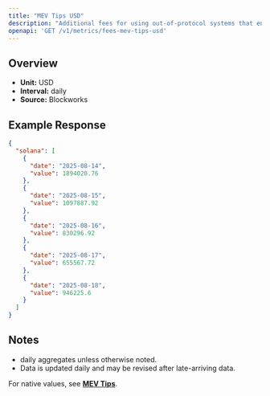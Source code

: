 ```yaml
---
title: "MEV Tips USD"
description: "Additional fees for using out-of-protocol systems that enables users to send transactions, or a bundle of transactions, to block builders or leaders for faster transaction execution, MEV capture, or MEV protection."
openapi: 'GET /v1/metrics/fees-mev-tips-usd'
---
```


## Overview

- **Unit:** USD
- **Interval:** daily
- **Source:** Blockworks

## Example Response

```json
{
  "solana": [
    {
      "date": "2025-08-14",
      "value": 1894020.76
    },
    {
      "date": "2025-08-15",
      "value": 1097887.92
    },
    {
      "date": "2025-08-16",
      "value": 830296.92
    },
    {
      "date": "2025-08-17",
      "value": 655567.72
    },
    {
      "date": "2025-08-18",
      "value": 946225.6
    }
  ]
}
```

## Notes
- daily aggregates unless otherwise noted.
- Data is updated daily and may be revised after late-arriving data.


<Note>For native values, see **[MEV Tips](./fees-mev-tips)**.</Note>